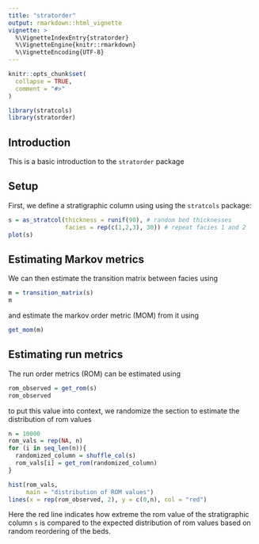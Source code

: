 ```yaml
---
title: "stratorder"
output: rmarkdown::html_vignette
vignette: >
  %\VignetteIndexEntry{stratorder}
  %\VignetteEngine{knitr::rmarkdown}
  %\VignetteEncoding{UTF-8}
---
```


```r
knitr::opts_chunk$set(
  collapse = TRUE,
  comment = "#>"
)
```

```r
library(stratcols)
library(stratorder)
```

## Introduction

This is a basic introduction to the `stratorder` package

## Setup

First, we define a stratigraphic column using using the `stratcols` package:

```r
s = as_stratcol(thickness = runif(90), # random bed thicknesses
                facies = rep(c(1,2,3), 30)) # repeat facies 1 and 2 
plot(s)
```

## Estimating Markov metrics

We can then estimate the transition matrix between facies using

```r
m = transition_matrix(s)
m
```
and estimate the markov order metric (MOM) from it using

```r
get_mom(m)
```
## Estimating run metrics

The run order metrics (ROM) can be estimated using

```r
rom_observed = get_rom(s)
rom_observed
```
to put this value into context, we randomize the section to estimate the distribution of rom values

```r
n = 10000
rom_vals = rep(NA, n)
for (i in seq_len(n)){
  randomized_column = shuffle_col(s)
  rom_vals[i] = get_rom(randomized_column)
}

hist(rom_vals,
     main = "distribution of ROM values")
lines(x = rep(rom_observed, 2), y = c(0,n), col = "red")
```
Here the red line indicates how extreme the rom value of the stratigraphic column `s` is compared to the expected distribution of rom values based on random reordering of the beds.

